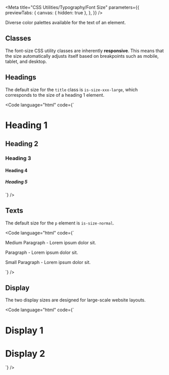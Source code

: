 
<Meta
  title="CSS Utilities/Typography/Font Size"
  parameters={{
    previewTabs: {
      canvas: { hidden: true },
    },
  }}
/>

<Banner label="Font Size" section="CSS Utilities" color="green" />

<Lead>Diverse color palettes available for the text of an element.</Lead>

## Classes

The font-size CSS utility classes are inherently **responsive**. This means that the size automatically adjusts itself based on breakpoints such as mobile, tablet, and desktop.

<CssTypographySize />

## Headings

The default size for the `title` class is `is-size-xxx-large`, which corresponds to the size of a heading 1 element.

<Code language="html" code={`
<h1 class="title">Heading 1</h1>
<h2 class="title is-size-xx-large">Heading 2</h2>
<h3 class="title is-size-x-large">Heading 3</h3>
<h4 class="title is-size-large">Heading 4</h4>
<h5 class="title is-size-normal">Heading 5</h5>
`} />

## Texts

The default size for the `p` element is `is-size-normal`.

<Code language="html" code={`
<p class="is-size-medium">Medium Paragraph - Lorem ipsum dolor sit.</p>
<p>Paragraph - Lorem ipsum dolor sit.</p>
<p class="is-size-small">Small Paragraph - Lorem ipsum dolor sit.</p>
`} />

## Display

The two display sizes are designed for large-scale website layouts.

<Code language="html" code={`
<h1 class="title is-size-xxxxx-large">Display 1</h1>
<h1 class="subtitle is-size-xxxx-large">Display 2</h1>
`} />



